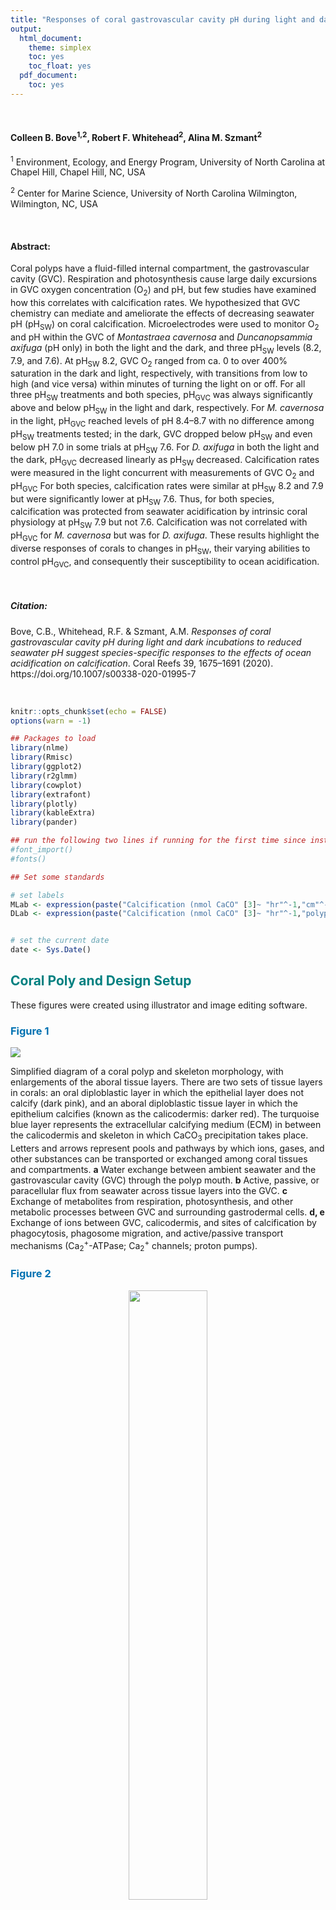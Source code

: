 ```yaml
---
title: "Responses of coral gastrovascular cavity pH during light and dark incubations to reduced seawater pH suggest species-specific responses to the effects of ocean acidification on calcification"
output: 
  html_document:
    theme: simplex
    toc: yes
    toc_float: yes
  pdf_document:
    toc: yes
---
```


<style>
  h2{color: teal !important}
  h1{color: navy !important}
  body{background-color: gray95 !important}
</style>


<br/>

#### Colleen B. Bove^1,2^, Robert F. Whitehead^2^, Alina M. Szmant^2^

^1^ Environment, Ecology, and Energy Program, University of North Carolina at Chapel Hill, Chapel Hill, NC, USA

^2^ Center for Marine Science, University of North Carolina Wilmington, Wilmington, NC, USA

<br/>

#### **Abstract:**
Coral polyps have a fluid-filled internal compartment, the gastrovascular cavity (GVC). Respiration and photosynthesis cause large daily excursions in GVC oxygen concentration (O~2~) and pH, but few studies have examined how this correlates with calcification rates. We hypothesized that GVC chemistry can mediate and ameliorate the effects of decreasing seawater pH (pH~SW~) on coral calcification. Microelectrodes were used to monitor O~2~ and pH within the GVC of *Montastraea cavernosa* and *Duncanopsammia axifuga* (pH only) in both the light and the dark, and three pH~SW~ levels (8.2, 7.9, and 7.6). At pH~SW~ 8.2, GVC O~2~ ranged from ca. 0 to over 400% saturation in the dark and light, respectively, with transitions from low to high (and vice versa) within minutes of turning the light on or off. For all three pH~SW~ treatments and both species, pH~GVC~ was always significantly above and below pH~SW~ in the light and dark, respectively. For *M. cavernosa* in the light, pH~GVC~ reached levels of pH 8.4–8.7 with no difference among pH~SW~ treatments tested; in the dark, GVC dropped below pH~SW~ and even below pH 7.0 in some trials at pH~SW~ 7.6. For *D. axifuga* in both the light and the dark, pH~GVC~ decreased linearly as pH~SW~ decreased. Calcification rates were measured in the light concurrent with measurements of GVC O~2~ and pH~GVC~ For both species, calcification rates were similar at pH~SW~ 8.2 and 7.9 but were significantly lower at pH~SW~ 7.6. Thus, for both species, calcification was protected from seawater acidification by intrinsic coral physiology at pH~SW~ 7.9 but not 7.6. Calcification was not correlated with pH~GVC~ for *M. cavernosa* but was for *D. axifuga*. These results highlight the diverse responses of corals to changes in pH~SW~, their varying abilities to control pH~GVC~, and consequently their susceptibility to ocean acidification.

<br/>

##### **Citation:**
Bove, C.B., Whitehead, R.F. & Szmant, A.M. *Responses of coral gastrovascular cavity pH during light and dark incubations to reduced seawater pH suggest species-specific responses to the effects of ocean acidification on calcification*. Coral Reefs 39, 1675–1691 (2020). https://doi.org/10.1007/s00338-020-01995-7

<br/>

```r

knitr::opts_chunk$set(echo = FALSE)
options(warn = -1)

```

```r

## Packages to load
library(nlme)
library(Rmisc)
library(ggplot2)
library(r2glmm)
library(cowplot)
library(extrafont)
library(plotly)
library(kableExtra)
library(pander)

## run the following two lines if running for the first time since installing 'extrafont'
#font_import()
#fonts() 

```

```r

## Set some standards

# set labels
MLab <- expression(paste("Calcification (nmol CaCO" [3]~ "hr"^-1,"cm"^-2, ")" ))
DLab <- expression(paste("Calcification (nmol CaCO" [3]~ "hr"^-1,"polyp"^-1, ")" ))


# set the current date
date <- Sys.Date() 

```

## Coral Poly and Design Setup {.tabset}

These figures were created using illustrator and image editing software.

### <span style="color: #0072B2;">**Figure 1**</span>

![](Figures/Fig1_polyp_diagram.png)

Simplified diagram of a coral polyp and skeleton morphology, with enlargements of the aboral tissue layers. There are two sets of tissue layers in corals: an oral diploblastic layer in which the epithelial layer does not calcify (dark pink), and an aboral diploblastic tissue layer in which the epithelium calcifies (known as the calicodermis: darker red). The turquoise blue layer represents the extracellular calcifying medium (ECM) in between the calicodermis and skeleton in which CaCO~3~ precipitation takes place. Letters and arrows represent pools and pathways by which ions, gases, and other substances can be transported or exchanged among coral tissues and compartments. **a** Water exchange between ambient seawater and the gastrovascular cavity (GVC) through the polyp mouth. **b** Active, passive, or paracellular flux from seawater across tissue layers into the GVC. **c** Exchange of metabolites from respiration, photosynthesis, and other metabolic processes between GVC and surrounding gastrodermal cells. **d, e** Exchange of ions between GVC, calicodermis, and sites of calcification by phagocytosis, phagosome migration, and active/passive transport mechanisms (Ca~2~^+^-ATPase; Ca~2~^+^ channels; proton pumps).


### <span style="color: #0072B2;">**Figure 2**</span>

<center>
![](Figures/Fig2_corals_electrode_images.png){#id .class width=50% height=50%}
</center>

Photographs of the three study corals under the same lighting conditions and the experimental setup used in this study: **a** *Montastraea cavernosa* colony 1. **b** *M. cavernosa* colony 2. and **c** *Duncanopsammia axifuga*. **d** Photographs of the pH microelectrode inserted through the mouth of *Montastraea cavernosa* and **e** *Duncanopsammia axifuga*. **f** Photograph of the micromanipulator setup used for inserting the microelectrode (identified with the arrows in **d, e** into the coral polyp and the coral’s incubation water bath)


## Light/Dark Experiments {.tabset}

### Analyses

### Figures

### <span style="color: #0072B2;">**Figure 3**</span>

### <span style="color: #0072B2;">**Figure 4**</span>

### <span style="color: #0072B2;">**Figure 5**</span>

### <span style="color: #0072B2;">**Figure 6**</span>


## Calcification Trials {.tabset}

```r

## Read in the data file containing calcification rate and GVC pH data from calcification experiments
calc <- read.csv("Data/Calc_all_18April20.csv", header = TRUE) 

## Modify parameters 
calc$pH <- factor(calc$pH, levels = c("8.2","7.9","7.6")) # make pH a factor and reorder levels
calc$ftime <- factor(calc$time) # make time column a factor
calc$gvc <- as.numeric(calc$gvc) # make GVC pH a numeric

## Create subsets of data for individual fragments and for different species
cav <- subset(calc, Coral!="dun") # make df of M. cavernosa data only
cav1 <- subset(calc, Coral=="cav1") # make df of M. cavernosa colony 1 only
cav2 <- subset(calc, Coral=="cav2") # make df of M. cavernosa colony 2 only
dun <- subset(calc, Coral=="dun") # make df og D. axifuga only

dun$timeb <- factor(dun$timeb, levels = c("15c","1c", "0c")) # reorder the timeb variables within D. axifuga df

```

```r

kable(calc[c(1:2, 22:23, 51:52),], booktabs = TRUE, caption = "Coral identifier (cav1 = M. cavernosa 1; cav2 = M. cavernosa 2; dun = D. axifuga), species identifier (M = M. cavernosa; D = D. axifuga), treatment (treat; pH), date of experimental run (Date), grouping identifier per trial (Set), time of run (time; timeb), seawater pH (water), change in seawater total alkalinity (delTA), calcification rate in nmols/area (nmol) and normalized against the control (normrate), and GVC pH (gvc) per trial.") %>% 
  kable_styling(font_size = 12, full_width = FALSE)

```

### *M. cavernosa* O~2~ (Figure 7a-c)

<br/>

#### **Figure 7a:** MCAV calcification rate (nmol CaCO~3~ hr^-1^ cm^-2^) against seawater pH

```r

#### Read in the pH data for MCAV 1
o2 <- read.csv("Data/O2_cav_17April20.csv", head = TRUE) 


#### Working with O2 calcification rate in each SW O2

## Linear model 
O2_calcVO2_lm <- lm(rate ~ factor(pH), data = o2)
#anova(O2_calcVO2_lm)
#summary(O2_calcVO2_lm)


## Plot
O2_calc_sum <- summarySE(o2, measurevar = "rate", groupvars = c("pH"), na.rm = TRUE) # calculate mean +/- SD for plotting

O2_calcVpH_plot <- ggplot(data = O2_calc_sum, aes(x = factor(pH), y = rate, colour = factor(pH))) +
  theme_bw() + 
  geom_errorbar(aes(x = factor(pH), ymin=rate-sd,ymax= rate+sd, colour = factor(pH)), width=0.14, position=position_dodge(0.3), size=0.9) + 
  xlab("Seawater pH") + 
  ylab(MLab) +
  theme(text=element_text(family="Times New Roman"), legend.position="none", panel.grid.major=element_blank(), panel.grid.minor=element_blank(), panel.background=element_blank(),strip.background=element_blank(), strip.text=element_text(face="italic"), legend.key=element_blank()) +
  scale_color_manual("Treatment",labels=c("7.6 O2","7.9 O2","8.2 O2"),values=c("#D55E00", "#009E73", "#0072B2")) +
  geom_point(position=position_dodge(0.3),size=3.5, shape = 16) +
  annotate(geom = "text", size = 3, x = 0.8, y = 0, label = "italic(P) == 0.93", parse = TRUE) + 
  annotate(geom="text", x = 3.3, y = 420, label="a)", size = 5.5, fontface="bold") +
  ylim(0,425)  
O2_calcVpH_plot

```

```r

## Anova and summary tables
pander(summary(O2_calcVO2_lm))
pander(anova(O2_calcVO2_lm))

```

<br/>

#### **Figure 7b:** MCAV calcification rate (nmol CaCO~3~ hr^-1^ cm^-2^) against GVC O~2~ saturation

```r

## Linear model 
O2_calcVgvc_lm <- lm(rate ~ gvc, data = o2)
#anova(O2_calcVgvc_lm)
#summary(O2_calcVgvc_lm)

## Plot
O2_calcVgvc_plot <- ggplot(data = o2, aes(x = gvc, y = rate, colour = factor(pH), shape = factor(time), group = species)) +
  theme_bw() + 
  #geom_smooth(method = "lm", se = FALSE, colour = "darkgrey") +
  xlab(expression(paste("GVC O"[2] ~ "saturation (%)"))) + 
  theme(text=element_text(family="Times New Roman"), axis.title.y = element_blank(), axis.text.y = element_blank(), panel.grid.major=element_blank(), panel.grid.minor=element_blank(), panel.background=element_blank(),strip.background=element_blank(), strip.text=element_text(face="italic"), legend.key=element_blank()) +
  scale_color_manual("Treatment",labels=c("7.6 pH","7.9 pH","8.2 pH"),values=c("#D55E00", "#009E73", "#0072B2")) +
  scale_shape_manual("", labels = c("Control", "1 Hr", "15 Hr"), values = c(0,1,2)) +
  geom_point(size = 2, stroke = 1.2) +
  annotate(geom = "text", size = 3, x = 185, y = 0, label = "italic(P) == 0.08", parse = TRUE) +  
  theme(legend.position=c(0.14, 0.95), legend.text = element_text(size = 8), legend.key.size = unit(0.6, "lines"), legend.background = element_rect(fill=NA)) +
  guides(colour = FALSE, shape = guide_legend(override.aes = list(size = 1.8))) +
  annotate(geom="text", x = 630, y = 420, label="b)", size = 5.5, fontface="bold") +
  xlim(150,650) +
  ylim(0,425)  
O2_calcVgvc_plot

```

```r

## Anova and summary tables
pander(summary(O2_calcVgvc_lm))
pander(anova(O2_calcVgvc_lm))

```

<br/>

#### **Figure 7c:** MCAV GVC O~2~ saturation against seawater pH

```r

## Linear model 
O2_pHVgvc_lm <- lm(gvc ~ factor(pH), data = o2)
#anova(O2_pHVgvc_lm)
#summary(O2_pHVgvc_lm)

## Plot
O2_pHVgvc_sum <- summarySE(o2, measurevar = "gvc", groupvars = c("pH"), na.rm = TRUE) # calculate mean +/- SD for plotting

O2_pHVgvc_plot <- ggplot(data = O2_pHVgvc_sum, aes(x = factor(pH), y = gvc, colour = factor(pH))) +
  theme_bw() + 
  geom_errorbar(aes(x = factor(pH), ymin=gvc-sd,ymax= gvc+sd, colour = factor(pH)), width=0.14,position=position_dodge(0.3), size=0.9) + 
  xlab("Seawater pH") + 
  ylab(expression(paste("GVC O"[2] ~ "saturation (%)"))) +
  theme(text=element_text(family="Times New Roman"), legend.position="none", panel.grid.major=element_blank(), panel.grid.minor=element_blank(), panel.background=element_blank(),strip.background=element_blank(), strip.text=element_text(face="italic"), legend.key=element_blank()) +
  scale_color_manual("Treatment",labels=c("7.6 pH","7.9 pH","8.2 pH"),values=c("#D55E00", "#009E73", "#0072B2")) +
  geom_point(position=position_dodge(0.3),size=3.5, shape = 16) +
  annotate(geom = "text", size = 3, x = 0.8, y = 150, label = "italic(P) == 0.14", parse = TRUE) +
  annotate(geom="text", x = 3.3, y = 640, label="c)", size = 5.5, fontface="bold") +
  ylim(150,650)  
O2_pHVgvc_plot

```

```r

## Anova and summary tables
pander(summary(O2_pHVgvc_lm))
pander(anova(O2_pHVgvc_lm))

```

<br/>


### *M. cavernosa* pH (Figure 7d-f)

```r

cav$pH <- factor(cav$pH, levels = c("8.2", "7.9", "7.6")) # reorder pH treatments
cav$ftime <- factor(cav$ftime, levels = c("1","0", "15"))

```


#### **Figure 7d:** MCAV calcification rate (nmol CaCO~3~ hr^-1^ cm^-2^) against seawater pH

```r

## Model selection (using AIC)
mod1 <- lm(nmol ~ pH * timeb * Coral, data = cav)
mod2 <- lm(nmol ~ pH * timeb, data = cav)
mod3 <- lm(nmol ~ pH * Coral, data = cav)
mod4 <- lm(nmol ~ pH + timeb + Coral, data = cav)
mod5 <- lm(nmol ~ pH + timeb, data = cav)
mod6 <- lm(nmol ~ pH + Coral, data = cav)
mod7 <- lm(nmol ~ pH, data = cav)
AIC_mcav <- AIC(mod1, mod2, mod3, mod4, mod5, mod6, mod7) # mod 6 (nmol ~ pH + Coral) has the lowest AIC, however mod7 is close and moving forward with that one.

#      df      AIC
# mod1 17 549.6441
# mod2 15 545.8675
# mod3  7 540.5252
# mod4 10 544.8113
# mod5  9 542.9482
# mod6  5 536.9671
# mod7  4 537.5455 **


## Linear model 
pH_calcVpH_lm <- lm(nmol ~ pH, data = cav)
#anova(pH_calcVpH_lm)
#summary(pH_calcVpH_lm)


## Plot
cav$pH <- factor(cav$pH, levels = c("7.6","7.9","8.2")) # reorder pH treatment levels
pH_calc_sum <- summarySE(cav, measurevar = "nmol", groupvars = c("pH", "species"), na.rm = TRUE) # calculate mean +/- SD for plotting
 
pH_calcVpH_plot <- ggplot(pH_calc_sum, aes(x = pH,y = nmol, colour = pH, group = species)) + 
  theme_bw() + 
  #geom_point(data = cav, aes(x = pH, y = nmol, colour = pH, shape = Coral), position = position_jitterdodge(), size = 2, alpha = 0.3) +
  geom_errorbar(aes(ymin = nmol-sd, ymax = nmol+sd), width=0.14, position = position_dodge(0.3), size = 0.9) + 
  xlab("Seawater pH") + 
  ylab(MLab) +
  theme(legend.position="none", panel.grid.major=element_blank(), panel.grid.minor=element_blank(), panel.background=element_blank(),strip.background=element_blank(), strip.text=element_text(face="italic"), legend.key=element_blank(), text=element_text(family="Times New Roman")) +
  scale_color_manual("Treatment", labels = c("7.6 pH","7.9 pH","8.2 pH"), values=c("#D55E00", "#009E73", "#0072B2")) +
  scale_shape_manual("",values=c(1,16)) + 
  geom_point(position=position_dodge(0.3),size=3.5, shape = 16) + 
  annotate(geom="text", x = 3.3, y = 420, label="d)", size = 5.5, fontface="bold") +
  annotate(geom = "text", x = 0.8, y = 0, size = 3, label = "italic(P) == 0.02", parse = TRUE) +  
  ylim(0,425)  
pH_calcVpH_plot

```

```r

## Anova and summary tables
pander(summary(pH_calcVpH_lm))
pander(anova(pH_calcVpH_lm))

```

<br/>

#### **Figure 7e:** MCAV calcification rate (nmol CaCO~3~ hr^-1^ cm^-2^) against GVC O~2~ saturation

```r

## Linear model 
pH_calcVgvc_lm <- lm(nmol ~ gvc, data = cav)
#anova(pH_calcVgvc_lm)
#summary(pH_calcVgvc_lm)

## Plot
cav$shape <- paste(cav$Coral, cav$ftime, sep = "_") # create column for shape identifier for colony and time step combined

pH_calcVgvc_plot <- ggplot(cav, aes(x = gvc, y = nmol, colour = pH, shape = shape, group = species)) + 
  theme_bw() +
  geom_point(size = 2, stroke = 1.2) +
  xlab("GVC pH") +
  theme(legend.position="none", axis.title.y = element_blank(), axis.text.y = element_blank(), panel.grid.major = element_blank(), panel.grid.minor = element_blank(), panel.background = element_blank(), strip.background = element_blank(), strip.text = element_text(face = "italic"), legend.key = element_blank(), text=element_text(family="Times New Roman")) +
  scale_color_manual("Treatment", labels = c("7.6 pH", "7.9 pH", "8.2 pH"), values = c("#D55E00", "#009E73", "#0072B2")) +
  scale_shape_manual("", labels = c("MCAV1 Control", "MCAV1 1 Hr", "MCAV1 15 Hr", "MCAV2 Control", "MCAV2 1 Hr", "MCAV2 15 Hr"), values = c(0,1,2,15,16,17)) +
  theme(legend.position=c(0.4, 0.95), legend.text = element_text(size = 8), legend.key.size = unit(0.6, "lines"), legend.background = element_rect(fill=NA)) +
  guides(colour = FALSE, shape = guide_legend(override.aes = list(size = 1.3), ncol = 2)) +
  annotate(geom = "text", size = 3, x = 8, y = 0, label = "italic(P) == 0.68", parse = TRUE) +  
  annotate(geom="text", x = 8.85, y = 420, label="e)", size = 5.5, fontface="bold") +
  ylim(0,425) +
  xlim(7.9,8.9)
pH_calcVgvc_plot

```

```r

## Anova and summary tables
pander(summary(pH_calcVgvc_lm))
pander(anova(pH_calcVgvc_lm))

```

<br/>

#### **Figure 7f:** MCAV GVC O~2~ saturation against seawater pH

```r

## Linear model 
pH_pHVgvc_lm <- lm(gvc ~ pH, data = cav)
#anova(pH_pHVgvc_lm)
#summary(pH_pHVgvc_lm)


## Plot
pH_pHVgvc_sum <- summarySE(cav, measurevar = "gvc", groupvars = c("pH", "species"), na.rm = TRUE) # calculate mean +/- SD for plotting
pH_pHVgvc_sum$pH<- factor(pH_pHVgvc_sum$pH, levels = c("7.6","7.9","8.2")) # reorder factors of pH for plotting

pH_pHVgvc_plot <- ggplot(pH_pHVgvc_sum, aes(x = pH, y = gvc, colour = pH, group = species)) +
  theme_bw() +
  #geom_point(data = cav, aes(x = pH, y = gvc, colour = pH, shape = Coral), position = position_jitterdodge(), size = 2, alpha = 0.3) +
  geom_errorbar(aes(ymin = gvc - se, ymax = gvc + se), width = 0.14, position = position_dodge(0.3), size = 0.9) +
  geom_point(position = position_dodge(0.3), size = 3.5, shape = 16) +
  xlab("Seawater pH") +
  ylab("GVC pH") +
  theme(legend.position="none", panel.grid.major = element_blank(), panel.grid.minor = element_blank(), panel.background = element_blank(), strip.background = element_blank(), strip.text = element_text(face = "italic"), legend.key = element_blank(), text=element_text(family="Times New Roman")) +
  scale_color_manual("Treatment", labels = c("7.6 pH", "7.9 pH", "8.2 pH"), values = c("#D55E00", "#009E73", "#0072B2")) +
  annotate(geom = "text", x = 0.8, y = 7.907, size = 3, label = "italic(P) == 0.25", parse = TRUE) +
  annotate(geom="text", x = 3.3, y = 8.87, label="f)", size = 5.5, fontface="bold") +
  scale_shape_manual("",values=c(1,16)) + 
  ylim(7.9,8.9)
pH_pHVgvc_plot

```

```r

## Anova and summary tables
pander(summary(pH_pHVgvc_lm))
pander(anova(pH_pHVgvc_lm))

```

<br/>


### *D. axifuga* pH (Figure 7g-i)

```r

dun$timeb <- factor(dun$timeb, levels = c("0c","1c", "15c")) # reorder time factors
#dun$timeb <- factor(dun$timeb, levels = c("1c","0c", "15c")) # reorder time factors again
dun$pH <- factor(dun$pH, levels = c("8.2","7.9", "7.6")) # reorder pH treatments

```

#### **Figure 7g:** DAXI calcification rate (nmol CaCO~3~ hr^-1^ polyp^-1^) against seawater pH

```r

### Statistical analyses

## Overall linear model 
dun_pH_calcVpH_lm <- lm(nmol ~ pH + timeb, data = dun)
#anova(dun_pH_calcVpH_lm)
#summary(dun_pH_calcVpH_lm)

## Linear models per each experimental exposure time (T1 v T15)
# rate~pH (T1): S=2301; P=0.039; R2=0.4002
dunT1 <- subset(dun, timeb == "1c")
dunT1_pH_calcVpH_lm <- lm(nmol ~ water, data = dunT1)
#dunT1_pH_calcVpH_lm
#summary(dunT1_pH_calcVpH_lm)

# rate~pH (T15): S=2301; P=0.039; R2=0.4002
dunT15 <- subset(dun, timeb == "15c")
dunT15_pH_calcVpH_lm <- lm(nmol ~ water, data = dunT15)
#dunT15_pH_calcVpH_lm
#summary(dunT15_pH_calcVpH_lm)


### Plot
dun_pH_calc_sum <- summarySE(dun, measurevar = "nmol",groupvars = c("pH", "timeb", "species"), na.rm = TRUE) # calculate mean +/- SD for plotting
dun_pH_calc_sum$pH <- factor(dun_pH_calc_sum$pH, levels = c("7.6", "7.9", "8.2")) # to reorder pH treatments for plotting

dun_pH_calcVpH_plot <- ggplot(data = dun_pH_calc_sum, aes(x = pH, y = nmol, colour = pH, shape = timeb, group = timeb)) +
  geom_smooth(method = "lm", colour = "darkgrey", se = FALSE, position=position_dodge(0.3)) +
  theme_bw() +
  #geom_point(data = dun, aes(x = pH, y = nmol, colour = pH, shape = timeb, group = timeb), position = position_dodge(0.36), size = 2, alpha = 0.3) +
  geom_errorbar(aes(ymin=nmol-sd,ymax= nmol+sd), width=0.2, position=position_dodge(0.3), size=0.9) +
  geom_point(position=position_dodge(0.3),size=3.5) +
  xlab("Seawater pH") +
  ylab(DLab) +
  theme(legend.position="none", panel.grid.major=element_blank(), panel.grid.minor=element_blank(), panel.background=element_blank(),strip.background=element_blank(), strip.text=element_text(face="italic"), legend.key=element_blank(), text=element_text(family="Times New Roman")) +
  scale_shape_manual(values = c(15,17,16)) +
  scale_color_manual("Treatment",labels=c("7.6 pH","7.9 pH","8.2 pH"),values=c("#D55E00", "#009E73", "#0072B2")) +
  annotate(geom = "text", x = 1.04, y = 3500, size = 3, label = as.character(expression(paste(italic(Slope) ['15H']  == 1166))), parse = TRUE) +
  annotate(geom = "text", x = 0.84, y = 3250, size = 3, label = as.character(expression(paste(italic(P) ['15H']  == 0.11))), parse = TRUE) +
  annotate(geom = "text", x = 0.84, y = 3000, size = 3, label = as.character(expression(paste(italic(R) ['15H'] ^"2"  == 0.23))), parse = TRUE) +
  annotate(geom = "text", x = 3.02, y = 500, size = 3, label = as.character(expression(paste(italic(Slope) ['1H']  == 2301))), parse = TRUE) +
  annotate(geom = "text", x = 3.18, y = 250, size = 3, label = as.character(expression(paste(italic(P) ['1H']  == 0.04))), parse = TRUE) +
  annotate(geom = "text", x = 3.18, y = 0, size = 3, label = as.character(expression(paste(italic(R) ['1H'] ^"2"  == "0.40"))), parse = TRUE) + 
  annotate(geom="text", x = 3.3, y = 3400, label="g)", size = 5.5, fontface="bold") +
  ylim(0,3500) 
dun_pH_calcVpH_plot

```

```r

## Anova and summary tables
pander(summary(dun_pH_calcVpH_lm))
pander(anova(dun_pH_calcVpH_lm))

```

<br/>
  
#### **Figure 7h:** DAXI calcification rate (nmol CaCO~3~ hr^-1^ polyp^-1^) against GVC O~2~ saturation
  
```r

## Linear model 
dun_pH_calcVgvc_lm <- lm(nmol ~ gvc, data = dun) # (rate~GVC: S=1774; P=0149; R2=0.1834)
#anova(dun_pH_calcVgvc_lm)
#summary(dun_pH_calcVgvc_lm)


## Plot
dun$pH <- factor(dun$pH, levels = c("7.6", "7.9", "8.2")) # to reorder pH treatments for plotting

dun_pH_calcVgvc_plot <- ggplot(dun, aes(x = gvc, y = nmol, colour = pH, shape = ftime, group = Coral)) +
  stat_smooth(method = 'lm', colour = "darkgrey", se = FALSE) +
  theme_bw() +
  geom_point(size = 2.5) +
  xlab("GVC pH") + 
  theme(axis.title.y = element_blank(), axis.text.y = element_blank(), panel.grid.major = element_blank(), panel.grid.minor = element_blank(), panel.background = element_blank(), strip.background = element_blank(), strip.text = element_text(face = "italic"), legend.key = element_blank(), text=element_text(family="Times New Roman")) +
  scale_color_manual("Treatment", labels = c("7.6 pH", "7.9 pH", "8.2 pH"), values = c("#D55E00", "#009E73", "#0072B2")) +
  scale_shape_manual("", labels = c("Control", "1 Hr", "15 Hr"), values = c(15,16,17)) + 
  annotate(geom = "text", x = 8.75, y = 500, size = 3, label = as.character(expression(paste(italic(Slope) == 1774))), parse = TRUE) +
  annotate(geom = "text", x = 8.82, y = 250, size = 3, label = as.character(expression(paste(italic(P)  == 0.01))), parse = TRUE) +
  annotate(geom = "text", x = 8.81, y = 0, size = 3, label = as.character(expression(paste(italic(R) ^"2"  == 0.18))), parse = TRUE) + 
  theme(legend.position=c(0.13, 0.95), legend.text = element_text(size = 8.2), legend.key.size = unit(0.6, "lines"), legend.background = element_rect(fill=NA)) +
  guides(colour = FALSE, shape = guide_legend(override.aes = list(size = 2))) +
  annotate(geom="text", x = 8.85, y = 3400, label="h)", size = 5.5, fontface="bold") +
  ylim(0,3500) +
  xlim(7.9,8.9)
dun_pH_calcVgvc_plot

```

```r

## Anova and summary tables
pander(summary(dun_pH_calcVgvc_lm))
pander(anova(dun_pH_calcVgvc_lm))

```

<br/>
  
#### **Figure 7i:** DAXI GVC O~2~ saturation against seawater pH
  
```r

## Linear model 
#dun_pH_pHVgvc_lm <- lm(gvc ~ pH + timeb, data = dun) # since time was non-significant, we proceeded without it below:
dun_pH_pHVgvc_lm <- lm(gvc ~ water, data = dun) # using water (pH) instead of (pH) because it is numeric for calculating the slope (GVC~pH: S=0.5669; P<0.001; R2=0.6024)
#anova(dun_pH_pHVgvc_lm)
#summary(dun_pH_pHVgvc_lm)

## Plot
dun_pH_pHVgvc_sum <- summarySE(dun, measurevar = "gvc", groupvars = c("pH", "species"), na.rm = TRUE) # calculate mean +/- SD for plotting

dun_pH_pHVgvc_plot <- ggplot(dun_pH_pHVgvc_sum, aes(x = pH, y = gvc, colour = pH, group = species)) +
  theme_bw() +
  geom_smooth(method = 'lm', colour = "darkgrey", se = FALSE) +
  #geom_point(data = dun, aes(x = pH, y = gvc, colour = pH, group = species), position = position_jitterdodge(), size = 2, alpha = 0.3) +
  stat_smooth(method = 'lm', colour = "darkgrey", se = FALSE) +
  geom_errorbar(aes(ymin = gvc - se, ymax = gvc + se), width = 0.14, position = position_dodge(0.3), size = 0.9) +
  geom_point(position = position_dodge(0.3), size = 3.5, shape = 16) +
  xlab("Seawater pH") +
  ylab("GVC pH") +
  theme(legend.position="none", panel.grid.major = element_blank(), panel.grid.minor = element_blank(), panel.background = element_blank(), strip.background = element_blank(), strip.text = element_text(face = "italic"), legend.key = element_blank(), text=element_text(family="Times New Roman")) +
  scale_color_manual("Treatment", labels = c("7.6 pH", "7.9 pH", "8.2 pH"), values = c("#D55E00", "#009E73", "#0072B2")) +
  annotate(geom = "text", x = 3.05, y = 8.03, size = 3, label = as.character(expression(paste(italic(Slope)  == 0.57))), parse = TRUE) +
  annotate(geom = "text", x = 3.22, y = 7.97, size = 3, label = as.character(expression(paste(italic(P)  < 0.01))), parse = TRUE) +
  annotate(geom = "text", x = 3.2, y = 7.91, size = 3, label = as.character(expression(paste(italic(R) ^"2"  == "0.60"))), parse = TRUE) + 
  annotate(geom="text", x = 3.3, y = 8.87, label="i)", size = 5.5, fontface="bold") +
  ylim(7.9,8.9)
dun_pH_pHVgvc_plot

```

```r

## Anova and summary tables
pander(summary(dun_pH_pHVgvc_lm))
pander(anova(dun_pH_pHVgvc_lm))

```

<br/>


### <span style="color: #0072B2;">**Figure 7**</span>

```r

## Make each row of similar experiment
MCAV_O2 <- plot_grid(O2_calcVpH_plot, O2_calcVgvc_plot, O2_pHVgvc_plot, ncol = 3, rel_widths = c(1, 0.85, 1))
MCAV_pH <- plot_grid(pH_calcVpH_plot, pH_calcVgvc_plot, pH_pHVgvc_plot, ncol = 3, rel_widths = c(1, 0.85, 1))
DAXI_pH <- plot_grid(dun_pH_calcVpH_plot, dun_pH_calcVgvc_plot, dun_pH_pHVgvc_plot, ncol = 3, rel_widths = c(1.02, 0.85, 0.98))

## Combine all 3 rows for full figure
extrafont::loadfonts()
plot_grid(MCAV_O2, MCAV_pH, DAXI_pH, axis = "r", ncol = 1, scale = 0.9, labels = c("M. cavernosa pH ","M. cavernosa pH", "D. axifuga pH"), hjust = 0, vjust = 1) 

## Save final figure 7 as PDF
extrafont::loadfonts()
ggsave("Figures/Fig7_Calcification.pdf", width = 10, height = 9.7, useDingbats = FALSE)

```




<br/>


## Session information {.tabset}

Session information from the last run date on `r date`:

```r

sessionInfo()

```

